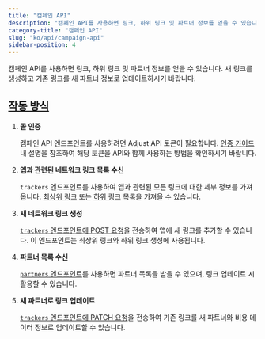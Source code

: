 ```yaml
---
title: "캠페인 API"
description: "캠페인 API를 사용하면 링크, 하위 링크 및 파트너 정보를 얻을 수 있습니다."
category-title: "캠페인 API"
slug: "ko/api/campaign-api"
sidebar-position: 4
---
```


캠페인 API를 사용하면 링크, 하위 링크 및 파트너 정보를 얻을 수 있습니다. 새 링크를 생성하고 기존 링크를 새 파트너 정보로 업데이트하시기 바랍니다.

## [작동 방식](how-it-works)

1. **콜 인증**

   캠페인 API 엔드포인트를 사용하려면 Adjust API 토큰이 필요합니다. [인증 가이드](/ko/api/campaign-api/authentication) 내 설명을 참조하여 해당 토큰을 API와 함께 사용하는 방법을 확인하시기 바랍니다.

2. **앱과 관련된 네트워크 링크 목록 수신**

   `trackers` 엔드포인트를 사용하여 앱과 관련된 모든 링크에 대한 세부 정보를 가져옵니다. [최상위 링크](/ko/api/campaign-api/get-links) 또는 [하위 링크](/ko/api/campaign-api/get-sublinks) 목록을 가져올 수 있습니다.

3. **새 네트워크 링크 생성**

   [`trackers` 엔드포인트에 POST 요청](/ko/api/campaign-api/create-link)을 전송하여 앱에 새 링크를 추가할 수 있습니다. 이 엔드포인트는 최상위 링크와 하위 링크 생성에 사용됩니다.

4. **파트너 목록 수신**

   [`partners` 엔드포인트](/ko/api/campaign-api/get-partners)를 사용하면 파트너 목록을 받을 수 있으며, 링크 업데이트 시 활용할 수 있습니다.

5. **새 파트너로 링크 업데이트**

   [`trackers` 엔드포인트에 PATCH 요청](/ko/api/campaign-api/update-link)을 전송하여 기존 링크를 새 파트너와 비용 데이터 정보로 업데이트할 수 있습니다.
